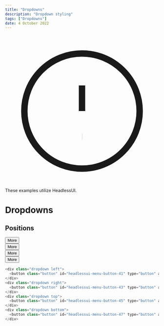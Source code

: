 ---
title: "Dropdowns"
description: "Dropdown styling"
tags: ["Dropdowns"]
date: 4 October 2022
---

<div className='notification'>
    <svg xmlns="http://www.w3.org/2000/svg" className="h-6 w-6" fill="none" viewBox="0 0 24 24" stroke="currentColor">
        <path strokeLinecap="round" strokeLinejoin="round" strokeWidth={2} d="M12 8v4m0 4h.01M21 12a9 9 0 11-18 0 9 9 0 0118 0z" />
    </svg>
    These examples utilize <Link target="_blank" href="https://headlessui.dev/react/disclosure"><a className='button sm'>HeadlessUI</a></Link>.
</div>

# Dropdowns

## Positions

<div class="dropdown left">
  <button class="button" id="headlessui-menu-button-41" type="button" aria-haspopup="true" aria-expanded="false">More</button>
</div>
<div class="dropdown right">
  <button class="button" id="headlessui-menu-button-43" type="button" aria-haspopup="true" aria-expanded="false">More</button>
</div>
<div class="dropdown top">
  <button class="button" id="headlessui-menu-button-45" type="button" aria-haspopup="true" aria-expanded="false">More</button>
</div>
<div class="dropdown bottom">
  <button class="button" id="headlessui-menu-button-47" type="button" aria-haspopup="true" aria-expanded="false">More</button>
</div>

```js
<div class="dropdown left">
  <button class="button" id="headlessui-menu-button-41" type="button" aria-haspopup="true" aria-expanded="false">More</button>
</div>
<div class="dropdown right">
  <button class="button" id="headlessui-menu-button-43" type="button" aria-haspopup="true" aria-expanded="false">More</button>
</div>
<div class="dropdown top">
  <button class="button" id="headlessui-menu-button-45" type="button" aria-haspopup="true" aria-expanded="false">More</button>
</div>
<div class="dropdown bottom">
  <button class="button" id="headlessui-menu-button-47" type="button" aria-haspopup="true" aria-expanded="false">More</button>
</div>
```